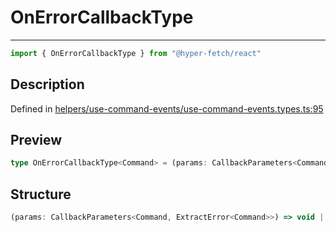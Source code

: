 

# OnErrorCallbackType

<div class="api-docs__separator" data-reactroot="">

---

</div><div class="api-docs__import" data-reactroot="">

```ts
import { OnErrorCallbackType } from "@hyper-fetch/react"
```

</div><div class="api-docs__section">

## Description

</div><div class="api-docs__description"><span class="api-docs__do-not-parse">



</span></div><p class="api-docs__definition">

Defined in [helpers/use-command-events/use-command-events.types.ts:95](https://github.com/BetterTyped/hyper-fetch/blob/aff5c35a/packages/react/src/helpers/use-command-events/use-command-events.types.ts#L95)

</p><div class="api-docs__section">

## Preview

</div><div class="api-docs__preview type single">

```ts
type OnErrorCallbackType<Command> = (params: CallbackParameters<Command, ExtractError<Command>>) => void | Promise<void>;
```

</div><div class="api-docs__section">

## Structure

</div><div class="api-docs__returns">

```ts
(params: CallbackParameters<Command, ExtractError<Command>>) => void | Promise<void>
```

</div>